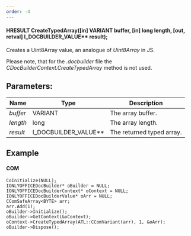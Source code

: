 ```yaml
---
order: -4
---
```

#### HRESULT CreateTypedArray(\[in] VARIANT buffer, \[in] long length, \[out, retval] I\_DOCBUILDER\_VALUE\*\* result);

Creates a Uint8Array value, an analogue of *Uint8Array* in JS.

Please note, that for the *.docbuilder* file the *CDocBuilderContext.CreateTypedArray* method is not used.

## Parameters:

| Name     | Type                     | Description               |
| -------- | ------------------------ | ------------------------- |
| *buffer* | VARIANT                  | The array buffer.         |
| *length* | long                     | The array length.         |
| *result* | I\_DOCBUILDER\_VALUE\*\* | The returned typed array. |

## Example

#### COM

```
CoInitialize(NULL);
IONLYOFFICEDocBuilder* oBuilder = NULL;
IONLYOFFICEDocBuilderContext* oContext = NULL;
IONLYOFFICEDocBuilderValue* oArr = NULL;
CComSafeArray<BYTE> arr;
arr.Add(1);
oBuilder->Initialize();
oBuilder->GetContext(&oContext);
oContext->CreateTypedArray(ATL::CComVariant(arr), 1, &oArr);
oBuilder->Dispose();
```
